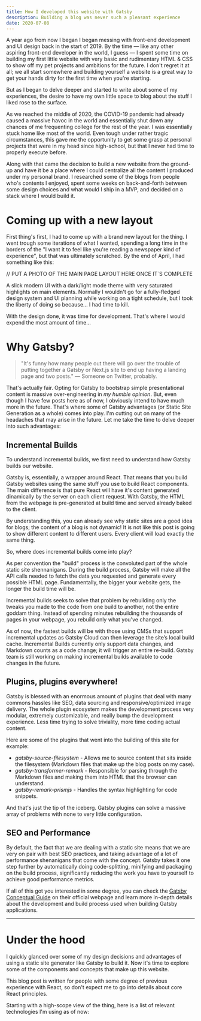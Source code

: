 ```yaml
---
title: How I developed this website with Gatsby
description: Building a blog was never such a pleasant experience
date: 2020-07-08 
---
```


A year ago from now I began I began messing with front-end development and UI design back in the start of 2019. By the time — like any other aspiring front-end developer in the world, I guess — I spent some time on building my first little website with very basic and rudimentary HTML & CSS to show off my pet projects and ambitions for the future. I don't regret it at all; we all start somewhere and building yourself a website is a great way to get your hands dirty for the first time when you're starting. 

But as I began to delve deeper and started to write about some of my experiences, the desire to have my own little space to blog about the stuff I liked rose to the surface. 

As we reached the middle of 2020, the COVID-19 pandemic had already caused a massive havoc in the world and essentially shut down any chances of me frequenting college for the rest of the year. I was essentially stuck home like most of the world. Even tough under rather tragic circumstances, this gave me the opportunity to get some grasp at personal projects that were in my head since high-school, but that I never had time to properly execute before.

Along with that came the decision to build a new website from the ground-up and have it be a place where I could centralize all the content I produced under my personal brand. I researched some of the blogs from people who's contents I enjoyed, spent some weeks on back-and-forth between some design choices and what would I ship in a MVP, and decided on a stack where I would build it.

# Coming up with a new layout

First thing's first, I had to come up with a brand new layout for the thing. I went trough some iterations of what I wanted, spending a long time in the borders of the "I want it to feel like you're reading a newspaper kind of experience", but that was ultimately scratched. By the end of April, I had something like this:

// PUT A PHOTO OF THE MAIN PAGE LAYOUT HERE ONCE IT`S COMPLETE

A slick modern UI with a dark/light mode theme with very saturated highlights on main elements. Normally I wouldn't go for a fully-fledged design system and UI planning while working on a tight schedule, but I took the liberty of doing so because... I had time to kill. 

With the design done, it was time for development. That's where I would expend the most amount of time...


# Why Gatsby?

> "It's funny how many people out there will go over the trouble of putting together a Gatsby or Next.js site to end up having a landing page and two posts."  — Someone on Twitter, probably.

That's actually fair. Opting for Gatsby to bootstrap simple presentational content is massive over-engineering in <em>my humble opinion</em>. But, even though I have few posts here as of now, I obviously intend to have much more in the future. That's where some of Gatsby advantages (or Static Site Generation as a whole) comes into play. I'm cutting out on many of the headaches that may arise in the future. Let me take the time to delve deeper into such advantages: 

## Incremental Builds

To understand incremental builds, we first need to understand how Gatsby builds our website.

Gatsby is, essentially, a wrapper around React. That means that you build Gatsby websites using the same stuff you use to build React components. The main difference is that pure React will have it's content generated dinamically by the server on each client request. With Gatsby, the HTML from the webpage is pre-generated at build time and served already baked to the client. 

By understanding this, you can already see why static sites are a good idea for blogs; the content of a blog is not dynamic! It is not like this post is going to show different content to different users. Every client will load exactly the same thing. 

So, where does incremental builds come into play?

As per convention the "build" process is the convoluted part of the whole static site shennanigans. During the build process, Gatsby will make all the API calls needed to fetch the data you requested and generate every possible HTML page. Fundamentally, the bigger your website gets, the longer the build time will be. 

Incremental builds seeks to solve that problem by rebuilding only the tweaks you made to the code from one build to another, not the entire goddam thing. Instead of spending minutes rebuilding the thousands of pages in your webpage, you rebuild only what you've changed. 

<InformationSidenote title="Is Markdown a code change, or data change?">
  <p className='last-line'>As of now, the fastest builds will be with those using CMSs that support incremental updates as Gatsby Cloud can then leverage the site’s local build cache. Incremental Builds currently only support data changes, and Markdown counts as a code change; it will trigger an entire re-build. Gatsby team is still working on making incremental builds available to code changes in the future.</p>
</InformationSidenote>

## Plugins, plugins everywhere!

Gatsby is blessed with an enormous amount of plugins that deal with many commons hassles like SEO, data sourcing and responsive/optimized image delivery. The whole plugin ecosystem makes the development process very modular, extremely customizable, and really bump the development experience. Less time trying to solve triviality, more time coding actual content.

Here are some of the plugins that went into the building of this site for example:

- <em>gatsby-source-filesystem</em> - Allows me to source content that sits inside the filesystem (Markdown files that make up the blog posts on my case).
- <em>gatsby-transformer-remark</em> - Responsible for parsing through the Markdown files and making them into HTML that the browser can understand.
- <em>gatsby-remark-prismjs</em> - Handles the syntax highlighting for code snippets.

And that's just the tip of the iceberg. Gatsby plugins can solve a massive array of problems with none to very little configuration.

## SEO and Performance

By default, the fact that we are dealing with a static site means that we are very on pair with best SEO practices, and taking advantage of a lot of performance shenanigans that come with the concept. Gatsby takes it one step further by automatically doing code-splitting, minifying and packaging on the build process, significantly reducing the work you have to yourself to achieve good performance metrics.

If all of this got you interested in some degree, you can check the [Gatsby Conceptual Guide](https://www.gatsbyjs.org/docs/conceptual-guide/) on their official webpage and learn more in-depth details about the development and build process used when building Gatsby applications.

<hr></hr>

# Under the hood

I quickly glanced over some of my design decisions and advantages of using a static site generator like Gatsby to build it. Now it's time to explore some of the components and concepts that make up this website.

<WarningSidenote title="Intended audience">
  <p className='last-line'>This blog post is written for people with some degree of previous experience with React, so don't expect me to go into details about core React principles.</p>
</WarningSidenote>

Starting with a high-scope view of the thing, here is a list of relevant technologies I'm using as of now:
